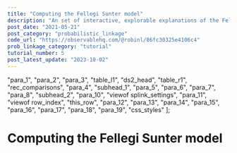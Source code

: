 ```yaml
---
title: "Computing the Fellegi Sunter model"
description: "An set of interactive, explorable explanations of the Fellegi Sunter model of probabilistic record linkage.  This article shows how to compute the model"
post_date: "2021-05-21"
post_category: "probabilistic_linkage"
code_url: "https://observablehq.com/@robinl/86fc30325e4106c4"
prob_linkage_category: "tutorial"
tutorial_number: 5
post_latest_update: "2023-10-02"
---
```





  "para_1",
  "para_2",
  "para_3",
  "table_l1",
  "ds2_head",
  "table_r1",
  "rec_comparisons",
  "para_4",
  "subhead_1",
  "para_5",
  "para_6",
  "para_7",
  "para_8",
  "subhead_2",
  "para_10",
  "viewof splink_settings",
  "para_11",
  "viewof row_index",
  "this_row",
  "para_12",
  "para_13",
  "para_14",
  "para_15",
  "para_16",
  "para_17",
  "para_18",
  "para_19",
  "css_styles"
];

# Computing the Fellegi Sunter model

<ObservableNotebook notebook={notebook} cells={output_order} />